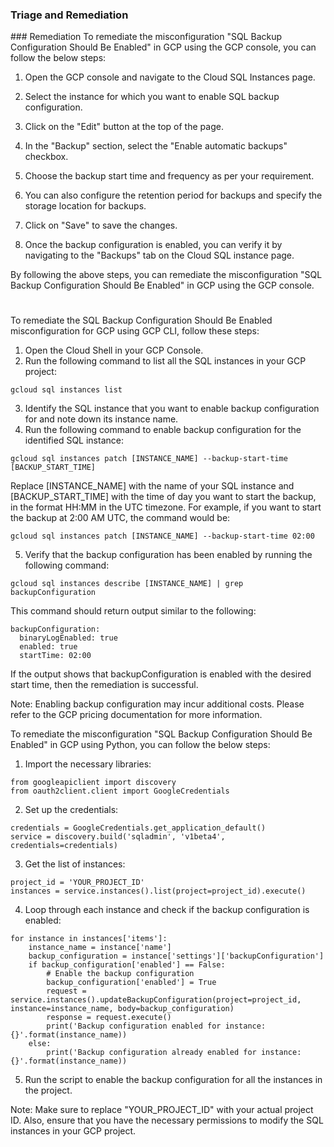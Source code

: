 
### Triage and Remediation
<Tabs>
<Tab title='Remediation'>
### Remediation

<AccordionGroup>
<Accordion title='Using Console' defaultOpen='true'>
To remediate the misconfiguration "SQL Backup Configuration Should Be Enabled" in GCP using the GCP console, you can follow the below steps:

1. Open the GCP console and navigate to the Cloud SQL Instances page.

2. Select the instance for which you want to enable SQL backup configuration.

3. Click on the "Edit" button at the top of the page.

4. In the "Backup" section, select the "Enable automatic backups" checkbox.

5. Choose the backup start time and frequency as per your requirement.

6. You can also configure the retention period for backups and specify the storage location for backups.

7. Click on "Save" to save the changes.

8. Once the backup configuration is enabled, you can verify it by navigating to the "Backups" tab on the Cloud SQL instance page.

By following the above steps, you can remediate the misconfiguration "SQL Backup Configuration Should Be Enabled" in GCP using the GCP console.

#
</Accordion>

<Accordion title='Using CLI'>
To remediate the SQL Backup Configuration Should Be Enabled misconfiguration for GCP using GCP CLI, follow these steps:

1. Open the Cloud Shell in your GCP Console.
2. Run the following command to list all the SQL instances in your GCP project:

```
gcloud sql instances list
```

3. Identify the SQL instance that you want to enable backup configuration for and note down its instance name.
4. Run the following command to enable backup configuration for the identified SQL instance:

```
gcloud sql instances patch [INSTANCE_NAME] --backup-start-time [BACKUP_START_TIME]
```

Replace [INSTANCE_NAME] with the name of your SQL instance and [BACKUP_START_TIME] with the time of day you want to start the backup, in the format HH:MM in the UTC timezone. For example, if you want to start the backup at 2:00 AM UTC, the command would be:

```
gcloud sql instances patch [INSTANCE_NAME] --backup-start-time 02:00
```

5. Verify that the backup configuration has been enabled by running the following command:

```
gcloud sql instances describe [INSTANCE_NAME] | grep backupConfiguration
```

This command should return output similar to the following:

```
backupConfiguration:
  binaryLogEnabled: true
  enabled: true
  startTime: 02:00
```

If the output shows that backupConfiguration is enabled with the desired start time, then the remediation is successful.

Note: Enabling backup configuration may incur additional costs. Please refer to the GCP pricing documentation for more information.
</Accordion>

<Accordion title='Using Python'>
To remediate the misconfiguration "SQL Backup Configuration Should Be Enabled" in GCP using Python, you can follow the below steps:

1. Import the necessary libraries:

```
from googleapiclient import discovery
from oauth2client.client import GoogleCredentials
```

2. Set up the credentials:

```
credentials = GoogleCredentials.get_application_default()
service = discovery.build('sqladmin', 'v1beta4', credentials=credentials)
```

3. Get the list of instances:

```
project_id = 'YOUR_PROJECT_ID'
instances = service.instances().list(project=project_id).execute()
```

4. Loop through each instance and check if the backup configuration is enabled:

```
for instance in instances['items']:
    instance_name = instance['name']
    backup_configuration = instance['settings']['backupConfiguration']
    if backup_configuration['enabled'] == False:
        # Enable the backup configuration
        backup_configuration['enabled'] = True
        request = service.instances().updateBackupConfiguration(project=project_id, instance=instance_name, body=backup_configuration)
        response = request.execute()
        print('Backup configuration enabled for instance: {}'.format(instance_name))
    else:
        print('Backup configuration already enabled for instance: {}'.format(instance_name))
```

5. Run the script to enable the backup configuration for all the instances in the project.

Note: Make sure to replace "YOUR_PROJECT_ID" with your actual project ID. Also, ensure that you have the necessary permissions to modify the SQL instances in your GCP project.
</Accordion>

</AccordionGroup>
</Tab>
</Tabs>
